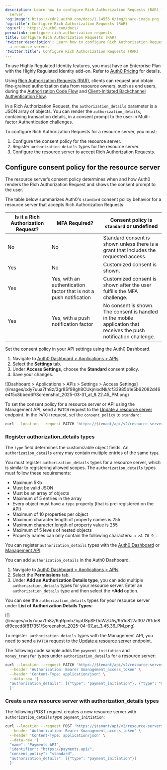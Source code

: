 ```yaml
---
description: Learn how to configure Rich Authorization Requests (RAR) for a resource
  server.
'og:image': https://cdn2.auth0.com/docs/1.14553.0/img/share-image.png
'og:title': Configure Rich Authorization Requests (RAR)
'og:url': https://auth0.com/docs/
permalink: configure-rich-authorization-requests
title: Configure Rich Authorization Requests (RAR)
'twitter:description': Learn how to configure Rich Authorization Requests (RAR) for
  a resource server.
'twitter:title': Configure Rich Authorization Requests (RAR)
---
```

<Callout icon="file-lines" color="#0EA5E9" iconType="regular">

To use Highly Regulated Identity features, you must have an Enterprise Plan with the Highly Regulated Identity add-on. Refer to [Auth0 Pricing](https://auth0.com/pricing/) for details.

</Callout>

Using [Rich Authorization Requests (RAR)](https://datatracker.ietf.org/doc/html/draft-ietf-oauth-rar), clients can request and obtain <Tooltip tip="Fine-grained Authorization (FGA): Auth0 product allowing individual users access to specific objects or resources." cta="View Glossary" href="/docs/glossary?term=fine-grained+authorization">fine-grained authorization</Tooltip> data from <Tooltip tip="Resource Owner: Entity (such as a user or application) capable of granting access to a protected resource." cta="View Glossary" href="/docs/glossary?term=resource+owners">resource owners</Tooltip>, such as end users, during the [Authorization Code Flow](/docs/get-started/authentication-and-authorization-flow/authorization-code-flow) and [Client-Initiated Backchannel Authentication Flow](/docs/get-started/authentication-and-authorization-flow/client-initiated-backchannel-authentication-flow).

In a Rich Authorization Request, the `authorization_details` parameter is a JSON array of objects. You can render the `authorization_details`, containing transaction details, in a consent prompt to the user in <Tooltip tip="Multi-factor authentication (MFA): User authentication process that uses a factor in addition to username and password such as a code via SMS." cta="View Glossary" href="/docs/glossary?term=Multi-factor+Authentication">Multi-factor Authentication</Tooltip> challenges.

To configure Rich Authorization Requests for a <Tooltip tip="Resource Server: Server hosting protected resources. Resource servers accept and respond to protected resource requests." cta="View Glossary" href="/docs/glossary?term=resource+server">resource server</Tooltip>, you must:

1. Configure the consent policy for the resource server.
2. Register `authorization_details` types for the resource server.
3. Configure the resource server to accept Rich Authorization Requests.

## Configure consent policy for the resource server

The resource server’s consent policy determines when and how Auth0 renders the Rich Authorization Request and shows the consent prompt to the user.

The table below summarizes Auth0's `standard` consent policy behavior for a resource server that accepts Rich Authorization Requests:

<table class="table"><thead>
<tr>
<th><strong>Is it a Rich Authorization Request?</strong></th>
<th><strong>MFA Required?</strong></th>
<th><strong>Consent policy is <code>standard</code> or undefined</strong></th>
</tr>
</thead>
<tbody>
<tr>
<td>No</td>
<td>No</td>
<td>Standard consent is shown unless there is a grant that includes the requested access.</td>
</tr>
<tr>
<td>Yes</td>
<td>No</td>
<td>Customized consent is shown.</td>
</tr>
<tr>
<td>Yes</td>
<td>Yes, with an authentication factor that is not a push notification</td>
<td>Customized consent is shown after the user fulfills the MFA challenge.</td>
</tr>
<tr>
<td>Yes</td>
<td>Yes, with a push notification factor</td>
<td>No consent is shown. The consent is handled in the mobile application that receives the push notification challenge.</td>
</tr>
</tbody>
</table>

<Tabs><Tab title="Auth0 Dashboard">

Set the consent policy in your API settings using the Auth0 Dashboard.

1. Navigate to [Auth0 Dashboard > Applications > APIs](https://manage.auth0.com/#/apis).
2. Select the **Settings** tab.
3. Under **Access Settings**, choose the **Standard** consent policy.
4. Save your changes.

<Frame>![Dashboard > Applications > APIs > Settings > Access Settings](/images/cdy7uua7fh8z/3gr8Sf98gh8CUkjnlodNk/cf33985b1e5b62082d46e4f5c8bbed6f/Screenshot_2025-03-31_at_8.22.45_PM.png)</Frame>

</Tab><Tab title="Management API">

To set the consent policy for a resource server or API using the Management API, send a `PATCH` request to the [Update a resource server](https://auth0.com/docs/api/management/v2/resource-servers/patch-resource-servers-by-id) endpoint. In the `PATCH` request, set the `consent_policy` to `standard`:

```bash wrap lines
curl --location --request PATCH 'https://$tenant/api/v2/resource-servers/$resource-server-id' \ --header 'Authorization: Bearer $management_access_token' \ --header 'Content-Type: application/json' \ --data-raw '{ "consent_policy": "standard" }'
```






</Tab></Tabs>

### Register authorization_details types

The `type` field determines the customizable object fields. An `authorization_details` array may contain multiple entries of the same `type`.

You must register `authorization_details` types for a resource server, which is similar to registering allowed scopes. The `authorization_details` types must follow these requirements:

* Maximum 5Kb
* Must be valid JSON
* Must be an array of objects
* Maximum of 5 entries in the array
* Every object must have a `type` property (that is pre-registered on the API)
* Maximum of 10 properties per object
* Maximum character length of property names is 255
* Maximum character length of property value is 255
* Maximum of 5 levels of nested objects
* Property names can only contain the following characters: `a-zA-Z0-9_.-`

You can register `authorization_details` types with the [Auth0 Dashboard](https://manage.auth0.com/) or [Management API](https://auth0.com/docs/api/management/v2).

<Tabs><Tab title="Auth0 Dashboard">

You can add `authorization_details` in the Auth0 Dashboard.

1. Navigate to [Auth0 Dashboard > Applications > APIs](https://manage.auth0.com/#/apis).
2. Select the **Permissions** tab.
3. Under **Add an Authorization Details type**, you can add multiple `authorization_details` types for your resource server. Enter an `authorization_details` type and then select the **+Add** option.

You can see the `authorization_details` types for your resource server under **List of Authorization Details Types**:

<Frame>![](/images/cdy7uua7fh8z/6qRpmbZiqaU8pSFDuWzUAy/951c827a307791de8df9cecd8f817351/Screenshot_2025-04-07_at_3.45.36_PM.png)</Frame>

</Tab><Tab title="Management API">

To register  `authorization_details` types with the Management API, you need to send a `PATCH` request to the [Update a resource server](https://auth0.com/docs/api/management/v2/resource-servers/patch-resource-servers-by-id) endpoint.

The following code sample adds the `payment_initiation` and `money_transfer` types under `authorization_details` for a resource server:

```bash lines
curl --location --request PATCH 'https://$tenant/api/v2/resource-servers/$resource-server-id' \
  --header 'Authorization: Bearer $management_access_token' \
  --header 'Content-Type: application/json' \
  --data-raw '{
  "authorization_details": [{"type": "payment_initiation"}, {"type": "money_transfer"}]
  }'
```






</Tab></Tabs>

### Create a new resource server with authorization_details types

The following POST request creates a new resource server with `authorization_details` type `payment_initiation`:

```bash lines
curl --location --request POST 'https://$tenant/api/v2/resource-servers' \
  --header 'Authorization: Bearer $management_access_token' \
  --header 'Content-Type: application/json' \
  --data-raw '{
  "name": "Payments API",
  "identifier": "https://payments.api/",
  "consent_policy": "standard",
  "authorization_details": [{"type": "payment_initiation"}]
  }'
```



